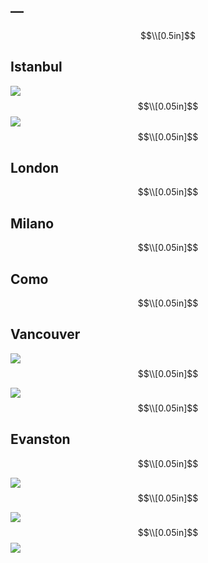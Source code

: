 ---
---
$$\\[0.5in]$$

## Istanbul

<img src="folder/istanbul1.JPG" class="img2">
$$\\[0.05in]$$
<img src="folder/istanbul2.JPG" class="img2">
$$\\[0.05in]$$

## London

$$\\[0.05in]$$

## Milano

$$\\[0.05in]$$

## Como

$$\\[0.05in]$$

## Vancouver

<img src="folder/vancouver1.JPG" class="img2">
$$\\[0.05in]$$

<img src="folder/vancouver2.JPG" class="img2">
$$\\[0.05in]$$

## Evanston
$$\\[0.05in]$$

<img src="folder/evanston1.JPG" class="img2">
$$\\[0.05in]$$

<img src="folder/evanston2.JPG" class="img2">
$$\\[0.05in]$$
<img src="folder/evanston4.JPG" class="img2">
